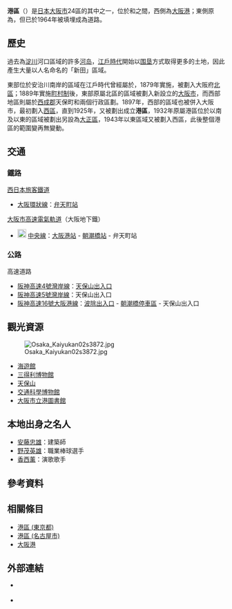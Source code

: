 {{日本區
| 自治體名=港區
| 圖像=[[File:Tempozan,_Osaka01.JPG|240px]]
| 圖像說明=[[天保山|天保山]]公園與[[天保山大橋|天保山大橋]]
| 日文原名=港区
| 平假名=みなとく
| 羅馬字拼音=Minato-ku
| 區章=
| 都道府縣=大阪府
| 市=大阪市
| 支廳=
| 編號=27107-1
| 面積=7.90
| 邊界未定=
| 人口=79,319<ref>{{Cite web| url=http://www.city.osaka.lg.jp/toshikeikaku/page/0000014987.html| title=推計人口（毎月1日現在）・人口異動| date=2022-05-01| publisher=大阪市政府| accessdate=2022-05-01| language=ja| archive-date=2022-05-01| archive-url=https://web.archive.org/web/20171017201729/http://www.city.osaka.lg.jp/toshikeikaku/page/0000014987.html| dead-url=yes}}</ref>
| 統計時間=2022年5月1日
| 自治體=大阪市（[[此花區|此花區]]、[[西區_(大阪市)|西區]]、[[大正區|大正區]]、[[住之江區|住之江區]]）
| 樹=
| 花=[[向日葵|向日葵]]、[[櫻花|櫻花]]
| 其他象徵物=
| 其他象徵=
| 郵遞區號=552-8510
| 所在地=港區市岡一丁目15番25號
| 電話號碼=6-6682-9625
| 外部連結=http://www.city.osaka.lg.jp/minato/
| 經度=
| 緯度=
| 地圖=Minato-ku in Osaka City.svg
| 註記=
}}
'''港區'''（{{jpn|j=港区|hg=みなとく|rm=Minato ku|f=y}}）是[[日本|日本]][[大阪市|大阪市]]24區的其中之一，位於{{tsl|ja|旧淀川|舊淀川|安治川}}和{{Tsl|ja|尻無川 (大阪府)|尻無川 (大阪府)|尻無川}}之間，西側為[[大阪港|大阪港]]；東側原為{{Tsl|ja|境川運河}}，但已於1964年被填埋成為道路。

== 歷史 ==
過去為[[淀川|淀川]]河口區域的許多[[河岛|河岛]]，[[江戶時代|江戶時代]]開始以[[围垦|围垦]]方式取得更多的土地，因此產生大量以人名命名的「新田」區域。

東部位於安治川南岸的區域在江戶時代曾經屬於{{tsl|ja|大坂三郷|大坂三鄉|大坂天滿組}}，1879年實施{{Tsl|ja|郡区町村編制法|郡區町村編制法}}，被劃入大阪府[[北區_(大阪市)|北區]]；1889年實施[[町村制|町村制]]後，東部原屬北區的區域被劃入新設立的[[大阪市|大阪市]]，而西部地區則屬於[[西成郡|西成郡]]天保町和{{Tsl|ja|川南村_(大阪府)|川南村_(大阪府)|川南村}}兩個行政區劃。1897年，西部的區域也被併入大阪市，最初劃入[[西區_(大阪市)|西區]]，直到1925年，又被劃出成立'''港區'''，1932年原屬港區位於{{tsl|ja|岩崎運河}}以南及{{tsl|ja|尻無川 (大阪府)|尻無川 (大阪府)|尻無川}}以東的區域被劃出另設為[[大正區|大正區]]，1943年{{tsl|ja|境川運河}}以東區域又被劃入西區，此後整個港區的範圍變再無變動。

==交通==
===鐵路===
; [[西日本旅客鐵道|西日本旅客鐵道]]
* {{JR西路線記號|K|O}} [[大阪環狀線|大阪環狀線]]：[[弁天町站|弁天町站]]
; [[大阪市高速電氣軌道|大阪市高速電氣軌道]]（大阪地下鐵）
* [[File:Osaka_Metro_Chuo_line_symbol.svg|20px]] [[中央線_(大阪市高速電氣軌道)|中央線]]：[[大阪港站|大阪港站]] - [[朝潮橋站|朝潮橋站]] - 弁天町站

===公路===
; 高速道路
*[[阪神高速4號灣岸線|阪神高速4號灣岸線]]：[[天保山出入口|天保山出入口]]
*[[阪神高速5號灣岸線|阪神高速5號灣岸線]]：天保山出入口
*[[阪神高速16號大阪港線|阪神高速16號大阪港線]]：[[波除出入口|波除出入口]] - [[朝潮橋停車區|朝潮橋停車區]] - 天保山出入口

== 觀光資源 ==
[[File:Osaka_Kaiyukan02s3872.jpg|thumb]]

*[[海遊館|海遊館]]
*[[三得利博物館|三得利博物館]]
*[[天保山|天保山]]
*[[交通科學博物館|交通科學博物館]]
*[[大阪市立港圖書館|大阪市立港圖書館]]

== 本地出身之名人 ==

* [[安藤忠雄|安藤忠雄]]：建築師
* [[野茂英雄|野茂英雄]]：職業棒球選手
* [[香西薰|香西薰]]：演歌歌手

== 參考資料 ==
{{Reflist}}

== 相關條目 ==
{{Commonscat|Minato-ku, Osaka}}
* [[港區_(東京都)|港區 (東京都)]]
* [[港區_(名古屋市)|港區 (名古屋市)]]
* [[大阪港|大阪港]]

== 外部連結 ==
* {{Ja}} {{Facebook|minatokuyakusyo大阪市港區公所}}
* {{Ja}} {{Twitter|minatokuyakusyo|大阪市港區公所}}

{{大阪府}}
{{Authority control}}